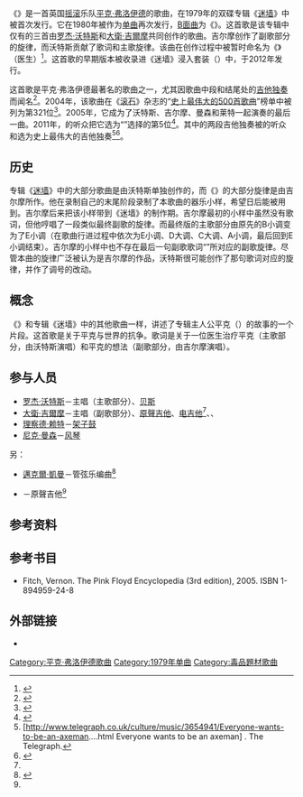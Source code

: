 {{Infobox single
| Name           = 《{{lang|en|Comfortably Numb}}》
| Cover          = <!-- 檔案不存在 Comfortably Numb Single.jpg -->
| Border         = yes
| Caption        = 
| Artist         = [[平克·弗洛伊德|平克·弗洛伊德]]
| from Album     = [[迷墙|迷墙]]
| B-side         = {{lang|en|[[Hey_You|Hey You]]}}
| Released       = 1980年6月23日<ref>{{cite web|title=Pink Floyd - "Comfortably Numb"|url=http://www.discogs.com/Pink-Floyd-Comfortably-Numb/master/44264|work=Pink Floyd Discography|publisher=Discogs|accessdate=9 May 2013|archive-date=2015-06-02|archive-url=https://web.archive.org/web/20150602192041/http://www.discogs.com/Pink-Floyd-Comfortably-Numb/master/44264|dead-url=no}}</ref><ref>{{cite web|title=Pink Floyd The Wall - single releases|url=https://www.facebook.com/pinkfloyd/timeline/story?ut=32&wstart=328690800&wend=331282799&hash=10150636266412308&pagefilter=3&ustart=1|work=Pink Floyd's Timeline|publisher=[[EMI|EMI]]; ''[[Facebook|Facebook]]''|accessdate=18 December 2012|archive-date=2019-09-24|archive-url=https://web.archive.org/web/20190924210604/https://www.facebook.com/login.php?next=https%3A%2F%2Fwww.facebook.com%2Fpinkfloyd%2Ftimeline%2Fstory%3Fut%3D32&wstart=328690800&wend=331282799&hash=10150636266412308&pagefilter=3&ustart=1|dead-url=no}}</ref>
| Format         = 7英寸[[黑膠唱片|黑膠唱片]]
| Recorded       = 1979年4月–11月
| Genre          = [[前卫摇滚|前卫摇滚]]
| Length         = 6:23 （专辑版）<br>3:59 （单曲版）
| Label          = {{link-en|哈弗斯特唱片|Harvest Records}}（英国）<br />[[哥伦比亚唱片|哥伦比亚唱片]]（美国）
| Writer         = [[罗杰·沃特斯|罗杰·沃特斯]]、[[大衛·吉爾摩|大衛·吉爾摩]]
| Producer       = {{link-en|鲍勃·埃兹林|Bob Ezrin}}、[[大衛·吉爾摩|大衛·吉爾摩]]、{{link-en|詹姆斯·古斯里|James Guthrie (record producer)}}和[[罗杰·沃特斯|罗杰·沃特斯]]
| Last single    = 《{{lang|en|[[Run_Like_Hell|Run Like Hell]]}}》<br>（1980）
| This single    = 《{{lang|en|Comfortably Numb}}》<br>（1980）
| Next single    = 《{{lang|en|[[When_the_Tigers_Broke_Free|Pink Floyd - The Wall - Music From The Film]]}}》<br>（1982）
| Misc           = 
{{Extra track listing
| Album          = [[迷墙|迷墙]]
| Type           = 单曲
| Tracks         = 
}}
}}
《{{lang|en|'''Comfortably Numb'''}}》是一首英国[[摇滚|摇滚]]乐队[[平克·弗洛伊德|平克·弗洛伊德]]的歌曲，在1979年的双碟专辑《[[迷墙|迷墙]]》中被首次发行。它在1980年被作为[[单曲|单曲]]再次发行，[[B面曲|B面曲]]为《{{lang|en|[[Hey_You|Hey You]]}}》。这首歌是该专辑中仅有的三首由[[罗杰·沃特斯|罗杰·沃特斯]]和[[大衛·吉爾摩|大衛·吉爾摩]]共同创作的歌曲。吉尔摩创作了副歌部分的旋律，而沃特斯贡献了歌词和主歌旋律。该曲在创作过程中被暂时命名为《{{lang|en|The Doctor}}》（医生）<ref>{{cite web |url=http://www.drumpaper.com/products-page/alternative-pop-rock/pink-floyd-comfortably-numb/ |title=Pink Floyd Comfortably Numb |work=Drumpaper |accessdate=23 May 2011 }}{{Dead link|date=2020年4月 |bot=InternetArchiveBot |fix-attempted=yes }}</ref>。这首歌的早期版本被收录进《迷墙》浸入套装（{{lang|en|Immersion Box Set}}）中，于2012年发行。

这首歌是平克·弗洛伊德最著名的歌曲之一，尤其因歌曲中段和结尾处的[[吉他独奏|吉他独奏]]而闻名<ref>{{cite web |url=http://www.guitarworld.com/50_greatest_solos?page=4%2C4 |title=50 Greatest Guitar Solos |work=Guitar World |accessdate=23 May 2011 |deadurl=yes |archiveurl=https://www.webcitation.org/67tsQPSVC?url=http://www.guitarworld.com/50_greatest_solos?page=4,4 |archivedate=2012年5月24日 }}</ref>。2004年，该歌曲在《[[滚石_(杂志)|滚石]]》杂志的“[[史上最伟大的500首歌曲|史上最伟大的500首歌曲]]”榜单中被列为第321位<ref>{{cite web |url=http://www.scribd.com/doc/11793203/Rolling-Stone-500-Greatest-Songs-of-All-Time |title=Rolling Stone 500 Greatest Songs of All Time |work=Scribd |accessdate=23 May 2011 |archive-date=2013-11-04 |archive-url=https://web.archive.org/web/20131104022528/http://www.scribd.com/doc/11793203/Rolling-Stone-500-Greatest-Songs-of-All-Time |dead-url=no }}</ref>。2005年，它成为了沃特斯、吉尔摩、曼森和莱特一起演奏的最后一曲。2011年，{{link-en|BBC广播四台|BBC Radio 4}}的听众把它选为“{{link-en|荒岛唱片|Desert Island Discs}}”选择的第5位<ref>{{cite web|url=http://www.bbc.co.uk/radio4/features/desert-island-discs/about/your-desert-island-discs|title=Listener''s Desert Island Discs|work=BBC|accessdate=13 June 2011|archive-date=2012-05-24|archive-url=https://www.webcitation.org/67tsYlI8l?url=http://www.bbc.co.uk/radio4/features/desert-island-discs/about/your-desert-island-discs|dead-url=no}}</ref>。其中的两段吉他独奏被{{link-en|摇滚星球电台|Planet Rock}}的听众和{{lang|en|{{link-en|WatchMojo.com|WatchMojo.com}}}}选为史上最伟大的吉他独奏<ref>[http://www.telegraph.co.uk/culture/music/3654941/Everyone-wants-to-be-an-axeman....html Everyone wants to be an axeman] {{Wayback|url=http://www.telegraph.co.uk/culture/music/3654941/Everyone-wants-to-be-an-axeman....html |date=20090629063529 }}. The Telegraph.</ref><ref>{{Cite web |url=https://www.youtube.com/watch?v=f4NOJ42-BKM |title=Top 10 Guita Solos |accessdate=2014-07-20 |archive-date=2014-07-20 |archive-url=https://web.archive.org/web/20140720130511/http://www.youtube.com/watch?v=f4NOJ42-BKM |dead-url=no }}</ref>。

== 历史 ==
专辑《[[迷墙|迷墙]]》中的大部分歌曲是由沃特斯单独创作的，而《{{lang|en|Comfortably Numb}}》的大部分旋律是由吉尔摩所作。他在录制自己{{link-en|第一张个人专辑|David Gilmour (album)}}的末尾阶段录制了本歌曲的器乐小样，希望日后能被用到。吉尔摩后来把该小样带到《迷墙》的制作期。吉尔摩最初的小样中虽然没有歌词，但他哼唱了一段类似最终副歌的旋律。而最终版的主歌部分由原先的B小调变为了E小调（在歌曲行进过程中依次为E小调、D大调、C大调、A小调，最后回到E小调结束）。吉尔摩的小样中也不存在最后一句副歌歌词“{{lang|en|I have become comfortably numb}}”所对应的副歌旋律。尽管本曲的旋律广泛被认为是吉尔摩的作品，沃特斯很可能创作了那句歌词对应的旋律，并作了调号的改动。

== 概念 ==
《{{lang|en|Comfortably Numb}}》和专辑《迷墙》中的其他歌曲一样，讲述了专辑主人公平克（{{lang|en|Pink}}）的故事的一个片段。这首歌是关于平克与世界的抗争。歌词是关于一位医生治疗平克（主歌部分，由沃特斯演唱）和平克的想法（副歌部分，由吉尔摩演唱）。

== 参与人员 ==
*[[罗杰·沃特斯|罗杰·沃特斯]]－主唱（主歌部分）、[[电贝斯|贝斯]]
*[[大衛·吉爾摩|大衛·吉爾摩]]－主唱（副歌部分）、[[原聲吉他|原聲吉他]]、[[电吉他|电吉他]]<ref name="FitchMahon99"/>、{{link-en|踏板电吉他|Pedal steel guitar}}、{{link-en|先知5型合成器|Sequential Circuits Prophet-5}}
*[[理查德·赖特_(音乐家)|理察德·赖特]]－[[架子鼓|架子鼓]]
*[[尼克·曼森|尼克·曼森]]－[[风琴|风琴]]
另：
*[[邁克爾·凱曼|邁克爾·凱曼]]－管弦乐编曲<ref name="FitchMahon99">{{Cite book|title=Comfortably Numb-A History of "The Wall" - Pink Floyd 1978-1981 |last=Fitch |first=Vernon |author2=Richard Mahon |publisher=PFA Publishing, Inc. |isbn=0-9777366-0-1 |page=99 |date=28 July 2006}}</ref>
*{{link-en|李·里腾诺|Lee Ritenour}}－原聲吉他<ref name="FitchMahon99"/>

== 参考资料 ==
{{Reflist|2}}

== 参考书目 ==
* Fitch, Vernon. The Pink Floyd Encyclopedia (3rd edition), 2005. ISBN 1-894959-24-8

== 外部链接 ==
{{Portal|音乐}}
* {{MetroLyrics song|pink-floyd|comfortably-numb}}<!-- Licensed lyrics provider -->

{{Pink Floyd}}
{{DEFAULTSORT:Comfortably Numb}}
[[Category:平克·弗洛伊德歌曲|Category:平克·弗洛伊德歌曲]]
[[Category:1979年单曲|Category:1979年单曲]]
[[Category:毒品題材歌曲|Category:毒品題材歌曲]]